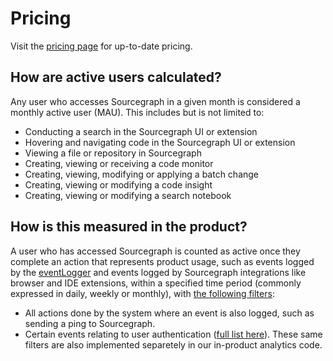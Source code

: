 # Pricing

Visit the [pricing page](https://about.sourcegraph.com/pricing) for up-to-date pricing. 

## How are active users calculated?

Any user who accesses Sourcegraph in a given month is considered a monthly active user (MAU). This includes but is not limited to:

- Conducting a search in the Sourcegraph UI or extension
- Hovering and navigating code in the Sourcegraph UI or extension
- Viewing a file or repository in Sourcegraph
- Creating, viewing or receiving a code monitor
- Creating, viewing, modifying or applying a batch change
- Creating, viewing or modifying a code insight
- Creating, viewing or modifying a search notebook

## How is this measured in the product?

A user who has accessed Sourcegraph is counted as active once they complete an action that represents product usage, such as events logged by the [eventLogger](https://sourcegraph.com/search?q=context:global+repo:sourcegraph/sourcegraph+eventLogger.log%28&patternType=keyword) and events logged by Sourcegraph integrations like browser and IDE extensions, within a specified time period (commonly expressed in daily, weekly or monthly), with [the following filters](https://sourcegraph.com/github.com/sourcegraph/sourcegraph/-/blob/internal/database/event_logs.go?L540):

- All actions done by the system where an event is also logged, such as sending a ping to Sourcegraph. 
- Certain events relating to user authentication ([full list here](https://sourcegraph.com/github.com/sourcegraph/sourcegraph/-/blob/internal/database/event_logs.go?L472)). These same filters are also implemented separetely in our in-product analytics code. 
